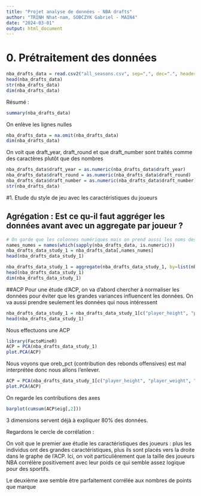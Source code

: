```yaml
---
title: "Projet analyse de données - NBA drafts"
author: "TRINH Nhat-nam, SOBCZYK Gabriel - MAIN4"
date: "2024-03-01"
output: html_document
---
```

# 0. Prétraitement des données
```r
nba_drafts_data = read.csv2("all_seasons.csv", sep=",", dec=".", header=TRUE, row.names = 1)
head(nba_drafts_data)
str(nba_drafts_data)
dim(nba_drafts_data)
```

Résumé : 
```r
summary(nba_drafts_data)
```
On enlève les lignes nulles
```r
nba_drafts_data = na.omit(nba_drafts_data)
dim(nba_drafts_data)
```


On voit que draft_year, draft_round et que draft_number sont traités comme des caractères plutôt que des nombres
```r
nba_drafts_data$draft_year = as.numeric(nba_drafts_data$draft_year)
nba_drafts_data$draft_round = as.numeric(nba_drafts_data$draft_round)
nba_drafts_data$draft_number = as.numeric(nba_drafts_data$draft_number)
str(nba_drafts_data)
```

#1. Etude du style de jeu avec les caractéristiques du joueurs

## Agrégation : Est ce qu-il faut aggréger les données avant avec un aggregate par joueur ?

```r
# On garde que les colonnes numériques mais on prend aussi les noms des joueurs
names_numes = names(which(sapply(nba_drafts_data, is.numeric)))
nba_drafts_data_study_1 = nba_drafts_data[,names_numes]
head(nba_drafts_data_study_1)
```

```r
nba_drafts_data_study_1 = aggregate(nba_drafts_data_study_1, by=list(nba_drafts_data$player_name), FUN=mean)
head(nba_drafts_data_study_1)
dim(nba_drafts_data_study_1)
```


##ACP
Pour une étude d'ACP, on va d'abord chercher à normaliser les données pour éviter que les grandes variances influencent les données. On va aussi prendre seulement les données qui nous intéressent
```r
nba_drafts_data_study_1 = nba_drafts_data_study_1[c("player_height", "player_weight", "pts", "reb", "ast", "oreb_pct", "dreb_pct")]
head(nba_drafts_data_study_1)
```
Nous effectuons une ACP
```r
library(FactoMineR)
ACP = PCA(nba_drafts_data_study_1)
plot.PCA(ACP)
```
Nous voyons que oreb_pct (contribution des rebonds offensives) est mal interprétée donc nous allons l'enlever.

```r
ACP = PCA(nba_drafts_data_study_1[c("player_height", "player_weight", "pts", "reb", "ast","dreb_pct")])
plot.PCA(ACP)
```

On regarde les contributions des axes
```r
barplot(cumsum(ACP$eig[,2]))
```

3 dimensions servent déjà à expliquer 80% des données.

Regardons le cercle de corrélation : 

On voit que le premier axe étudie les caractéristiques des joueurs : plus les individus ont des grandes caractéristiques, plus ils sont placés vers la droite dans le graphe de l'ACP. Ici, on voit particulièrement que la taille des joueurs NBA corrélère positivement avec leur poids ce qui semble assez logique pour des sportifs.

Le deuxième axe semble être parfaitement corrélée aux nombres de points que marque
